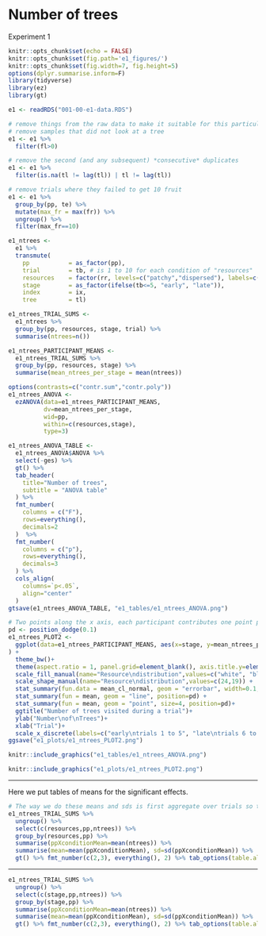 # Number of trees

Experiment 1

```r
knitr::opts_chunk$set(echo = FALSE)
knitr::opts_chunk$set(fig.path='e1_figures/')
knitr::opts_chunk$set(fig.width=7, fig.height=5)
options(dplyr.summarise.inform=F)
library(tidyverse)
library(ez)
library(gt)

e1 <- readRDS("001-00-e1-data.RDS")

# remove things from the raw data to make it suitable for this particular analysis
# remove samples that did not look at a tree
e1 <- e1 %>% 
  filter(fl>0)

# remove the second (and any subsequent) *consecutive* duplicates
e1 <- e1 %>% 
  filter(is.na(tl != lag(tl)) | tl != lag(tl))

# remove trials where they failed to get 10 fruit
e1 <- e1 %>% 
  group_by(pp, te) %>% 
  mutate(max_fr = max(fr)) %>% 
  ungroup() %>% 
  filter(max_fr==10)

e1_ntrees <-
  e1 %>%
  transmute(
    pp           = as_factor(pp),
    trial        = tb, # is 1 to 10 for each condition of "resources"
    resources    = factor(rr, levels=c("patchy","dispersed"), labels=c("patchy","dispersed")),
    stage        = as_factor(ifelse(tb<=5, "early", "late")),
    index        = ix,
    tree         = tl)

e1_ntrees_TRIAL_SUMS <- 
  e1_ntrees %>% 
  group_by(pp, resources, stage, trial) %>% 
  summarise(ntrees=n())

e1_ntrees_PARTICIPANT_MEANS <-
  e1_ntrees_TRIAL_SUMS %>% 
  group_by(pp, resources, stage) %>% 
  summarise(mean_ntrees_per_stage = mean(ntrees))

options(contrasts=c("contr.sum","contr.poly"))
e1_ntrees_ANOVA <- 
  ezANOVA(data=e1_ntrees_PARTICIPANT_MEANS,
          dv=mean_ntrees_per_stage,
          wid=pp,
          within=c(resources,stage),
          type=3)

e1_ntrees_ANOVA_TABLE <-
  e1_ntrees_ANOVA$ANOVA %>% 
  select(-ges) %>% 
  gt() %>% 
  tab_header(
    title="Number of trees",
    subtitle = "ANOVA table"
  ) %>% 
  fmt_number(
    columns = c("F"),
    rows=everything(),
    decimals=2
  )  %>% 
  fmt_number(
    columns = c("p"),
    rows=everything(),
    decimals=3
  ) %>% 
  cols_align(
    columns=`p<.05`,
    align="center"
  )
gtsave(e1_ntrees_ANOVA_TABLE, "e1_tables/e1_ntrees_ANOVA.png")

# Two points along the x axis, each participant contributes one point per cell
pd <- position_dodge(0.1)
e1_ntrees_PLOT2 <-
  ggplot(data=e1_ntrees_PARTICIPANT_MEANS, aes(x=stage, y=mean_ntrees_per_stage, group=resources, pch=resources, fill=resources)
) +
  theme_bw()+
  theme(aspect.ratio = 1, panel.grid=element_blank(), axis.title.y=element_text(angle=0,vjust=0.5,hjust=0.5))+
  scale_fill_manual(name="Resource\ndistribution",values=c("white", "black")) +
  scale_shape_manual(name="Resource\ndistribution",values=c(24,19)) +
  stat_summary(fun.data = mean_cl_normal, geom = "errorbar", width=0.1, position=pd) +
  stat_summary(fun = mean, geom = "line", position=pd) + 
  stat_summary(fun = mean, geom = "point", size=4, position=pd)+
  ggtitle("Number of trees visited during a trial")+
  ylab("Number\nof\nTrees")+
  xlab("Trial")+
  scale_x_discrete(labels=c("early\ntrials 1 to 5", "late\ntrials 6 to 10"))
ggsave("e1_plots/e1_ntrees_PLOT2.png")
```

```r
knitr::include_graphics("e1_tables/e1_ntrees_ANOVA.png")
```

```r
knitr::include_graphics("e1_plots/e1_ntrees_PLOT2.png")
```

----

Here we put tables of means for the significant effects.

```r
# The way we do these means and sds is first aggregate over trials so that each pp contributes one mean value for each condition. Then we take the mean of those means, and the sd of those means separately for each cell 
e1_ntrees_TRIAL_SUMS %>%
  ungroup() %>% 
  select(c(resources,pp,ntrees)) %>% 
  group_by(resources,pp) %>% 
  summarise(ppXconditionMean=mean(ntrees)) %>% 
  summarise(mean=mean(ppXconditionMean), sd=sd(ppXconditionMean)) %>% 
  gt() %>% fmt_number(c(2,3), everything(), 2) %>% tab_options(table.align='left')
```

-----

```r
e1_ntrees_TRIAL_SUMS %>%
  ungroup() %>% 
  select(c(stage,pp,ntrees)) %>% 
  group_by(stage,pp) %>% 
  summarise(ppXconditionMean=mean(ntrees)) %>% 
  summarise(mean=mean(ppXconditionMean), sd=sd(ppXconditionMean)) %>% 
  gt() %>% fmt_number(c(2,3), everything(), 2) %>% tab_options(table.align='left')
```

